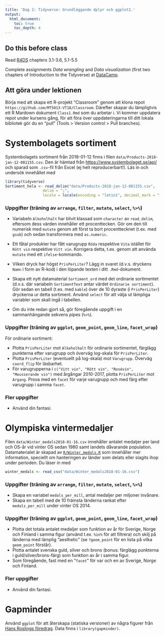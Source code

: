 ```yaml
---
title: 'Dag 2: Tidyverse: Grundläggande dplyr och ggplot2.'
output:
  html_document:
    toc: true
    toc_depth: 4    
---
```


## Do this before class

Read [R4DS](http://r4ds.had.co.nz/) chapters 3.1-3.6, 5.1-5.5

Complete assignments *Data wrangling* and *Data visualization* (first two chapters of Introduction to the Tidyverse) at [DataCamp](https://www.datacamp.com/groups/statistisk-databehandling-vt18/details).

## Att göra under lektionen

Börja med att skapa ett R-projekt "Classroom" genom att klona repot `https://github.com/MT5013-VT18/Classroom`. Därefter skapar du lämpligtvis ett R Mardown dokument `Class1.Rmd` som du arbetar i. Vi kommer uppdatera repot under kursens gång, för att föra över uppdateringarna till ditt lokala bibliotek gör du en "pull" (Tools > Version control > Pull branches).


# Systembolagets sortiment

Systembolagets sortiment från 2018-01-12 finns i filen `data/Products-2018-jan-12-081155.csv`. Den är hämtad från <https://www.systembolaget.se/api/> och sparad som `.csv`-fil från Excel (ej helt reproducerbart!). Läs in och undersök innehållet med
```r
library(tidyverse)
Sortiment_hela <- read_delim("data/Products-2018-jan-12-081155.csv", 
                 delim = ";",
                 locale = locale(encoding = "latin1", decimal_mark = "."))
```

### Uppgifter (träning av `arrange`, `filter`, `mutate`, `select`, `%>%`)

* Variabeln `Alkoholhalt` har blivit klassad som `character` av `read_delim`, eftersom dess värden innehåller ett procenttecken. Gör om den till numerisk med `mutate` genom att först ta bort procenttecknet (t.ex. med `gsub`) och sedan transformera med `as.numeric`.

* Ett fåtal produkter har fått varugrupp `Röda` respektive `Vita` istället för `Rött vin` respektive `Vitt vin`. Korrigera detta, t.ex. genom att använda `mutate` med ett `ifelse`-kommando.

* Vilken dryck har högst `PrisPerLiter`? Lägg in svaret (d.v.s. dryckens `Namn` i form av R-kod) i den löpande texten i ditt `.Rmd`-dokument.

* Skapa ett nytt datamaterial `Sortiment_ord` med det ordinarie sortimentet (d.v.s. där variabeln `SortimentText` antar värdet `Ordinarie sortiment`). Gör sedan en tabell (t.ex. med `kable`) över de 10 dyraste (i `PrisPerLiter`) dryckerna ur detta sortiment. Använd `select` för att välja ut lämpliga variabler som skall ingå i tabellen.

* Om du inte redan gjort så, gör föregående uppgift i en sammanhängande sekvens pipes (`%>%`).

### Uppgifter (träning av `ggplot`, `geom_point`, `geom_line`, `facet_wrap`)

För ordinarie sortiment:
 
* Plotta `PrisPerLiter` mot `Alkoholhalt` för ordinarie sortimentet, färglägg punkterna efter varugrupp och överväg log-skala för `PrisPerLiter`.
* Plotta `PrisPerLiter` (eventuellt på log-skala) mot `Varugrupp`. Överväg `coord_flip` för läsbarhet.
* För varugrupperna i `c("Vitt vin", "Rött vin", "Rosévin", "Mousserande vin")` med årgångar 2010-2017, plotta `PrisPerLiter` mot `Argang`. Prova med en  `facet` för varje varugrupp och med färg efter varugrupp i samma `facet`.

### Fler uppgifter

* Använd din fantasi.

# Olympiska vintermedaljer 

Filen `data/Winter_medals2018-01-16.csv` innehåller antalet medaljer per land och OS-år vid vinter OS sedan 1980 samt landets dåvarande population. Datamaterialet är skapad av [`R/Winter_medals.R`](https://github.com/MT5013-VT18/Classroom/blob/master/R/Winter_medals.R) som innehåller mer information, speciellt om hanteringen av länder som delats eller slagits ihop under perioden. Du läser in med
```r
winter_medals <- read_csv("data/Winter_medals2018-01-16.csv")
```


### Uppgifter (träning av `arrange`, `filter`, `mutate`, `select`, `%>%`)

* Skapa en variabel `medals_per_mill`, antal medaljer per miljoner invånare.
* Skapa en tabell med de 10 främsta länderna rankat efter `medals_per_mill` under vinter OS 2014.

### Uppgifter (träning av `ggplot`, `geom_point`, `geom_line`, `facet_wrap`)

* Plotta det totala antalet medaljer som funktion av år för Sverige, Norge och Finland i samma figur (använd t.ex. `%in%` för att filtrera) och skilj på länderna med lämplig "aesthetic" (se `?geom_point` för en lista på vilka `geom_point` förstår).
* Plotta antalet svenska guld, silver och brons (bonus: färglägg punkterna i guld/silver/brons-färg)  som funktion av år i samma figur.
* Som föregående, fast med en "`facet`" för var och en av Sverige, Norge och Finland.

### Fler uppgifter

* Använd din fantasi.

# Gapminder 

Använd `ggplot` för att återskapa (statiska versioner) av några figurer från [Hans Roslings föredrag](https://www.ted.com/speakers/hans_rosling). Data finns i `library(gapminder)`.
